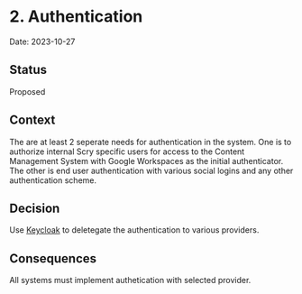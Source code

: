# 2. Authentication

Date: 2023-10-27

## Status

Proposed

## Context

The are at least 2 seperate needs for authentication in the system. One is to authorize internal Scry specific users for access to the Content Management System with Google Workspaces as the initial authenticator. The other is end user authentication with various social logins and any other authentication scheme. 

## Decision

Use [Keycloak](https://www.keycloak.org/) to deletegate the authentication to various providers.

## Consequences

All systems must implement authetication with selected provider. 
